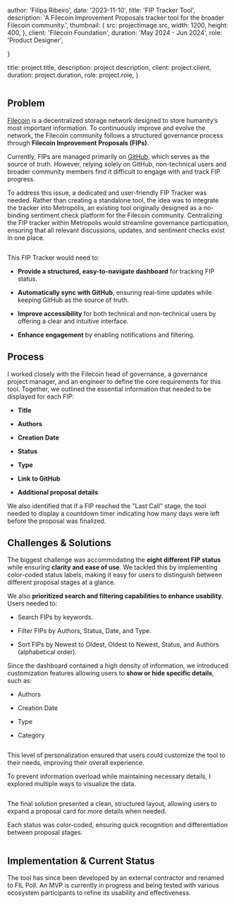 
  author: 'Filipa Ribeiro',
  date: '2023-11-10',
  title: 'FIP Tracker Tool',
  description:
    'A Filecoin Improvement Proposals tracker tool for the broader Filecoin community.',
  thumbnail: {
    src: projectimage.src,
    width: 1200,
    height: 400,
  },
  client: 'Filecoin Foundation',
  duration: 'May 2024 - Jun 2024',
  role: 'Product Designer',

}

  title: project.title,
  description: project.description,
  client: project.client,
  duration: project.duration,
  role: project.role,
}


<Image src={projectimage} alt="" />

## Problem

[Filecoin](https://filecoin.io/) is a decentralized storage network designed to store humanity’s most important information. To continuously improve and evolve the network, the Filecoin community follows a structured governance process through **Filecoin Improvement Proposals (FIPs)**.

Currently, FIPs are managed primarily on [GitHub](https://github.com/filecoin-project/FIPs), which serves as the source of truth. However, relying solely on GitHub, non-technical users and broader community members find it difficult to engage with and track FIP progress.

To address this issue, a dedicated and user-friendly FIP Tracker was needed. Rather than creating a standalone tool, the idea was to integrate the tracker into Metropolis, an existing tool originally designed as a no-binding sentiment check platform for the Filecoin community. Centralizing the FIP tracker within Metropolis would streamline governance participation, ensuring that all relevant discussions, updates, and sentiment checks exist in one place.

<Image src={image5} alt="" />

This FIP Tracker would need to:

- **Provide a structured, easy-to-navigate dashboard** for tracking FIP status.

- **Automatically sync with GitHub**, ensuring real-time updates while keeping GitHub as the source of truth.

- **Improve accessibility** for both technical and non-technical users by offering a clear and intuitive interface.

- **Enhance engagement** by enabling notifications and filtering.

## Process

I worked closely with the Filecoin head of governance, a governance project manager, and an engineer to define the core requirements for this tool. Together, we outlined the essential information that needed to be displayed for each FIP:

- **Title**

- **Authors**

- **Creation Date**

- **Status**

- **Type**

- **Link to GitHub**

- **Additional proposal details**

We also identified that if a FIP reached the "Last Call" stage, the tool needed to display a countdown timer indicating how many days were left before the proposal was finalized.

## Challenges & Solutions

The biggest challenge was accommodating the **eight different FIP status** while ensuring **clarity and ease of use**. We tackled this by implementing color-coded status labels, making it easy for users to distinguish between different proposal stages at a glance.

We also **prioritized search and filtering capabilities to enhance usability**. Users needed to:

- Search FIPs by keywords.

- Filter FIPs by Authors, Status, Date, and Type.

- Sort FIPs by Newest to Oldest, Oldest to Newest, Status, and Authors (alphabetical order).

Since the dashboard contained a high density of information, we introduced customization features allowing users to **show or hide specific details**, such as:

- Authors

- Creation Date

- Type

- Category

<Image src={image3} alt="" />

This level of personalization ensured that users could customize the tool to their needs, improving their overall experience.

To prevent information overload while maintaining necessary details, I explored multiple ways to visualize the data. 

<Image src={image2} alt="" />

The final solution presented a clean, structured layout, allowing users to expand a proposal card for more details when needed.

Each status was color-coded, ensuring quick recognition and differentiation between proposal stages.

<Image src={image4} alt="" />

## Implementation & Current Status

The tool has since been developed by an external contractor and renamed to FIL Poll. An MVP is currently in progress and being tested with various ecosystem participants to refine its usability and effectiveness.

<Image src={image1} alt="" />